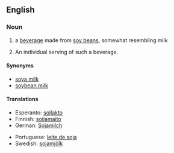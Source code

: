 ==English==
{{wikipedia}}
===Noun===
{{en-noun|s|-}}

# {{uncountable}} a [[beverage]] made from [[soy bean]]s, somewhat resembling milk
# {{countable|informal}} An individual serving of such a beverage.

====Synonyms====
*[[soya milk]]
*[[soybean milk]]


====Translations====
{{trans-top|a beverage made from soy beans}}
*Esperanto: [[sojlakto]]
*Finnish: [[soijamaito]]
*German: [[Sojamilch]]
{{trans-mid}}
*Portuguese: [[leite de soja]]
*Swedish: [[sojamjölk]] {{c}}
{{trans-bottom}}